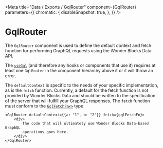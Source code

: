 
<Meta
  title="Data / Exports / GqlRouter"
  component={GqlRouter}
  parameters={{
        chromatic: {
            disableSnapshot: true,
        },
    }}
/>

# GqlRouter

The `GqlRouter` component is used to define the default context and fetch function for performing GraphQL requests using the Wonder Blocks Data API.

The [`useGql`](/docs/data-exports-usegql--page) (and therefore any hooks or components that use it) requires at least one `GqlRouter` in the component hierarchy above it or it will throw an error.

The `defaultContext` is specific to the needs of your specific implementation, as is the `fetch` function. Currently, a default for the fetch function is not provided by Wonder Blocks Data and should be written to the specification of the server that will fulfill your GraphQL responses. The `fetch` function must conform to the [`GqlFetchFn<>`](/docs/data-types-gqlfetchfn--page) type.

```tsx
<GqlRouter defaultContext={{a: "1", b: "2"}} fetch={gqlFetchFn}>
    <div>
        The code that will ultimately use Wonder Blocks Data-based GraphQL
        operations goes here.
    </div>
</GqlRouter>
```
